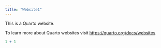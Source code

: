 ```yaml
---
title: "Website1"
---
```


This is a Quarto website.

To learn more about Quarto websites visit <https://quarto.org/docs/websites>.

```r
1 + 1
```
